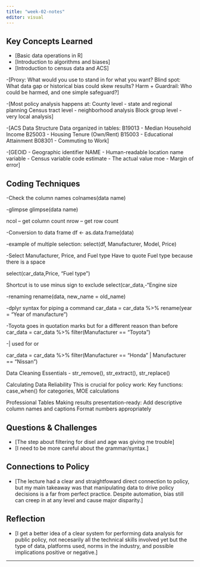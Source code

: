 ```yaml
---
title: "week-02-notes"
editor: visual
---
```


## Key Concepts Learned

-   \[Basic data operations in R\]
-   \[Introduction to algorithms and biases\]
-   \[Introduction to census data and ACS\]

-\[Proxy: What would you use to stand in for what you want? Blind spot: What data gap or historical bias could skew results? Harm + Guardrail: Who could be harmed, and one simple safeguard?\]

-\[Most policy analysis happens at: County level - state and regional planning Census tract level - neighborhood analysis Block group level - very local analysis\]

-\[ACS Data Structure Data organized in tables: B19013 - Median Household Income B25003 - Housing Tenure (Own/Rent) B15003 - Educational Attainment B08301 - Commuting to Work\]

-\[GEOID - Geographic identifier NAME - Human-readable location name variable - Census variable code estimate - The actual value moe - Margin of error\]

## Coding Techniques

-Check the column names colnames(data name)

-glimpse glimpse(data name)

ncol – get column count nrow – get row count

-Conversion to data frame df \<- as.data.frame(data)

-example of multiple selection: select(df, Manufacturer, Model, Price)

-Select Manufacturer, Price, and Fuel type Have to quote Fuel type because there is a space

select(car_data,Price, "Fuel type")

Shortcut is to use minus sign to exclude select(car_data,-"Engine size

-renaming rename(data, new_name = old_name)

-dplyr syntax for piping a command car_data = car_data %\>% rename(year = "Year of manufacture")

-Toyota goes in quotation marks but for a different reason than before car_data = car_data %\>% filter(Manufacturer == "Toyota")

-\| used for or

car_data = car_data %\>% filter(Manufacturer == "Honda" \| Manufacturer == "Nissan")

Data Cleaning Essentials - str_remove(), str_extract(), str_replace()

Calculating Data Reliability This is crucial for policy work: Key functions: case_when() for categories, MOE calculations

Professional Tables Making results presentation-ready: Add descriptive column names and captions Format numbers appropriately

## Questions & Challenges

-   \[The step about filtering for disel and age was giving me trouble\]
-   \[I need to be more careful about the grammar/syntax.\]

## Connections to Policy

-   \[The lecture had a clear and straightfoward direct connection to policy, but my main takeaway was that manipulating data to drive policy decisions is a far from perfect practice. Despite automation, bias still can creep in at any level and cause major disparity.\]

## Reflection

-   \[I get a better idea of a clear system for performing data analysis for public policy, not necesarily all the technical skills involved yet but the type of data, platforms used, norms in the industry, and possible implications positive or negative.\]

------------------------------------------------------------------------
